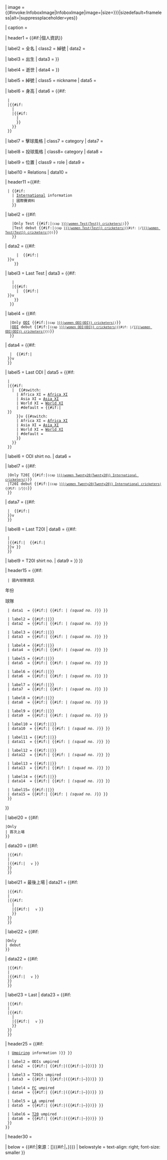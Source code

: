 {{infobox
| bodyclass = vcard
| bodystyle = width: 25em
| headerstyle = background-color: #b0c4de
| titlestyle = font-size: 125%

| titleclass = fn
| title = {{#if:{{{name|}}}|{{{name}}}|{{title without disambig|{{PAGENAME}}}}}}

| image = {{#invoke:InfoboxImage|InfoboxImage|image={{{image|}}}|size={{{image_size|{{{imagesize|}}}}}}|sizedefault=frameless|alt={{{alt|}}}|suppressplaceholder=yes}}

| caption = {{{caption|}}}

| header1 = {{#if:{{{fullname|}}}{{{birth_date|}}}{{{birth_place|}}}{{{death_date|}}}{{{death_place|}}}{{{nickname|}}}{{{height|}}}{{{heightft|}}}{{{heightm|}}}{{{batting|}}}{{{bowling|}}}{{{role|}}}{{{family|}}}|個人資訊}}

| label2 = 全名
| class2 = 綽號
| data2 = {{{fullname|}}}

| label3 = 出生
| data3 = {{br separated entries|1={{{birth_date|}}}|2={{#if:{{{birth_place|}}}|<span class="birthplace">{{{birth_place}}}</span>}}}}

| label4 = 逝世
| data4 = {{br separated entries|1={{{death_date|}}}|2={{#if:{{{death_place|}}}|<span class="deathplace">{{{death_place}}}</span>}}}}

| label5 = 綽號
| class5 = nickname
| data5  = {{{nickname|}}}

| label6 = 身高
| data6  = {{#if:{{{height|}}}
  |{{{height}}}
  |{{#if:{{{heightft|}}}
    |{{convert|{{{heightft}}}|ft|{{{heightinch|0}}}|in|abbr=on|sigfig=3}}
    |{{#if:{{{heightm|}}}
      |{{convert|{{{heightm}}}|m|abbr=on}}
      }}
    }}
  }}

| label7 = 擊球風格
| class7 = category
| data7 = {{{batting|}}}

| label8 = 投球風格
| class8= category
| data8 = {{{bowling|}}}

| label9 = 位置
| class9 = role
| data9 = {{{role|}}}

| label10 = Relations
| data10 = {{{family|}}}

| header11 ={{#if:{{{international|}}}
  | {{#if:{{{female|}}}
    | [[{{{country}}} women's cricket team|International]] information
    | 國際賽資料
    }} {{infobox|child=yes
| label1 = National side
| data1  = {{#if:{{{country|}}}{{{country2|}}}{{{country3|}}}
 |{{unbulleted list
 | 1 = {{infobox cricketer/national side|country={{{country|}}}|female={{{female|}}}}}
 | 2 = {{infobox cricketer/national side|country={{{country2|}}}|female={{{female|}}}}}
 | 3 = {{infobox cricketer/national side|country={{{country3|}}}|female={{{female|}}}}}
 }}}}

| label2 = {{#if:{{{onetest|}}}
    |Only Test {{#if:{{{testcap|}}}|<small>(cap&nbsp;[[List of {{{country}}} {{#if:{{{female|}}}|women Test|Test}} cricketers|{{{testcap}}}]])</small>}}
    |Test debut {{#if:{{{testcap|}}}|<small>(cap&nbsp;[[List of {{{country}}} {{#if:{{{female|}}}|women Test|Test}} cricketers|{{{testcap}}}]]{{#if:{{{testcap2|}}} |/[[List of {{{country2}}} {{#if:{{{female|}}}|women Test|Test}} cricketers|{{{testcap2}}}]]}})</small>}}
    }}
| data2  = {{#if:{{{testdebutagainst|}}}
      |{{{testdebutdate}}} {{{testdebutyear}}}&nbsp;{{#if:{{{country2|}}}|<br>{{{testdebutfor}}}&nbsp;}}v&nbsp;[[{{{testdebutagainst}}} cricket team|{{{testdebutagainst}}}]]
     }}

| label3 = Last Test
| data3 = {{#if:{{{onetest|}}}
    |<!-- nothing -->
    |{{#if:{{{lasttestagainst|}}}
      |{{{lasttestdate}}} {{{lasttestyear}}}&nbsp;{{#if:{{{country2|}}}|<br>{{{lasttestfor}}}&nbsp;}}v&nbsp;[[{{{lasttestagainst}}} cricket team|{{{lasttestagainst}}}]]
     }}
   }}

| label4 = {{#if:{{{oneodi|}}}
   |Only [[One Day International|ODI]] {{#if:{{{odicap|}}}|<small>(cap&nbsp;[[List of {{{country}}} {{#if:{{{female|}}}|women ODI|ODI}} cricketers|{{{odicap}}}]])</small>}}
   |[[One Day International|ODI]] debut {{#if:{{{odicap|}}}|<small>(cap&nbsp;[[List of {{{country}}} {{#if:{{{female|}}}|women ODI|ODI}} cricketers|{{{odicap}}}]]{{#if:{{{odicap2|}}} |/[[List of {{{country2}}} {{#if:{{{female|}}}|women ODI|ODI}} cricketers|{{{odicap2}}}]]}})</small>}}
   }}

| data4  = {{#if:{{{odidebutagainst|}}}
   |{{{odidebutdate}}} {{{odidebutyear}}}&nbsp;{{#if:{{{country2|}}}|<br>{{{odidebutfor}}}&nbsp;}}v&nbsp;[[{{{odidebutagainst}}} cricket team|{{{odidebutagainst}}}]]
  }}

| label5 = Last ODI
| data5  = {{#if:{{{oneodi|}}}
  |<!-- nothing -->
  |{{#if:{{{lastodiagainst|}}}
    |{{{lastodidate}}} {{{lastodiyear}}}&nbsp;{{#switch: {{{lastodifor}}}
      | Africa XI = [[List of African XI ODI cricketers|Africa XI]]&nbsp;
      | Asia XI = [[List of Asian XI ODI cricketers|Asia XI]]&nbsp;
      | World XI = [[List of World XI ODI cricketers|World XI]]&nbsp;
      | #default = {{#if:{{{country2|}}}|<br>{{{lastodifor}}}&nbsp;}}
      }}v&nbsp;{{#switch: {{{lastodiagainst}}}
      | Africa XI = [[List of African XI ODI cricketers|Africa XI]]
      | Asia XI = [[List of Asian XI ODI cricketers|Asia XI]]
      | World XI = [[List of World XI ODI cricketers|World XI]]&nbsp;
      | #default = [[{{{lastodiagainst}}} cricket team|{{{lastodiagainst}}}]]
      }}
    }}
  }}

| label6 = ODI shirt no.
| data6 = {{{odishirt|}}}

| label7 = {{#if:{{{oneT20I|}}}
  |Only T20I {{#if:{{{T20Icap|}}}|<small>(cap&nbsp;[[List of {{{country}}} {{#if:{{{female|}}}|women Twenty20|Twenty20}} International cricketers|{{{T20Icap}}}]])</small>}}
  |T20I debut {{#if:{{{T20Icap|}}}|<small>(cap&nbsp;[[List of {{{country}}} {{#if:{{{female|}}}|women Twenty20|Twenty20}} International cricketers|{{{T20Icap}}}]]{{#if:{{{T20Icap2|}}} |/[[List of {{{country2}}} women Twenty20 International cricketers|{{{T20Icap2}}}]]}})</small>}}
  }}
| data7 = {{#if:{{{T20Idebutagainst|}}}
  |{{{T20Idebutdate}}} {{{T20Idebutyear}}}&nbsp;{{#if:{{{country2|}}}|<br>{{{T20Idebutfor}}}&nbsp;}}v&nbsp;[[{{{T20Idebutagainst}}} cricket team|{{{T20Idebutagainst}}}]]
  }}

| label8 = Last T20I
| data8 = {{#if:{{{oneT20I|}}}
  |<!-- nothing -->
  |{{#if:{{{lastT20Iagainst|}}}|{{{lastT20Idate}}} {{{lastT20Iyear}}}&nbsp;{{#if:{{{country2|}}}|<br>{{{lastT20Ifor}}}&nbsp;}}v&nbsp;[[{{{lastT20Iagainst}}} cricket team|{{{lastT20Iagainst}}}]]}}
  }}

| label9 = T20I shirt no.
| data9 = {{{T20Ishirt|}}}
}}
}}

| header15 = {{#if:{{{club1|}}}
  | 國內球隊資訊
</th></tr><tr style="line-height: 9pt">
<th scope="col">年份</th><th scope="col">球隊{{infobox|child=yes
  | labelstyle = font-weight:normal; padding-right:3em
  
  | label1 = {{#if:{{{year1|}}}|{{{year1}}}|<nowiki />}}
  | data1  = {{#if:{{{club1|}}}|{{{club1}}} {{#if:{{{clubnumber1|}}} | ''(squad&nbsp;no.&nbsp;{{{clubnumber1}}})''}} }}

  | label2 = {{#if:{{{year2|}}}|{{{year2}}}|<nowiki />}}
  | data2  = {{#if:{{{club2|}}}|{{{club2}}} {{#if:{{{clubnumber2|}}} | ''(squad&nbsp;no.&nbsp;{{{clubnumber2}}})''}} }}

  | label3 = {{#if:{{{year3|}}}|{{{year3}}}|<nowiki />}}
  | data3  = {{#if:{{{club3|}}}|{{{club3}}} {{#if:{{{clubnumber3|}}} | ''(squad&nbsp;no.&nbsp;{{{clubnumber3}}})''}} }}

  | label4 = {{#if:{{{year4|}}}|{{{year4}}}|<nowiki />}}
  | data4  = {{#if:{{{club4|}}}|{{{club4}}} {{#if:{{{clubnumber4|}}} | ''(squad&nbsp;no.&nbsp;{{{clubnumber4}}})''}} }}

  | label5 = {{#if:{{{year5|}}}|{{{year5}}}|<nowiki />}}
  | data5  = {{#if:{{{club5|}}}|{{{club5}}} {{#if:{{{clubnumber5|}}} | ''(squad&nbsp;no.&nbsp;{{{clubnumber5}}})''}} }}

  | label6 = {{#if:{{{year6|}}}|{{{year6}}}|<nowiki />}}
  | data6  = {{#if:{{{club6|}}}|{{{club6}}} {{#if:{{{clubnumber6|}}} | ''(squad&nbsp;no.&nbsp;{{{clubnumber6}}})''}} }}

  | label7 = {{#if:{{{year7|}}}|{{{year7}}}|<nowiki />}}
  | data7  = {{#if:{{{club7|}}}|{{{club7}}} {{#if:{{{clubnumber7|}}} | ''(squad&nbsp;no.&nbsp;{{{clubnumber7}}})''}} }}

  | label8 = {{#if:{{{year8|}}}|{{{year8}}}|<nowiki />}}
  | data8  = {{#if:{{{club8|}}}|{{{club8}}} {{#if:{{{clubnumber8|}}} | ''(squad&nbsp;no.&nbsp;{{{clubnumber8}}})''}} }}

  | label9 = {{#if:{{{year9|}}}|{{{year9}}}|<nowiki />}}
  | data9  = {{#if:{{{club9|}}}|{{{club9}}} {{#if:{{{clubnumber9|}}} | ''(squad&nbsp;no.&nbsp;{{{clubnumber9}}})''}} }}

  | label10 = {{#if:{{{year10|}}}|{{{year10}}}|<nowiki />}}
  | data10  = {{#if:{{{club10|}}}|{{{club10}}} {{#if:{{{clubnumber10|}}} | ''(squad&nbsp;no.&nbsp;{{{clubnumber10}}})''}} }}

  | label11 = {{#if:{{{year11|}}}|{{{year11}}}|<nowiki />}}
  | data11  = {{#if:{{{club11|}}}|{{{club11}}} {{#if:{{{clubnumber11|}}} | ''(squad&nbsp;no.&nbsp;{{{clubnumber11}}})''}} }}

  | label12 = {{#if:{{{year12|}}}|{{{year12}}}|<nowiki />}}
  | data12  = {{#if:{{{club12|}}}|{{{club12}}} {{#if:{{{clubnumber12|}}} | ''(squad&nbsp;no.&nbsp;{{{clubnumber12}}})''}} }}

  | label13 = {{#if:{{{year13|}}}|{{{year13}}}|<nowiki />}}
  | data13  = {{#if:{{{club13|}}}|{{{club13}}} {{#if:{{{clubnumber13|}}} | ''(squad&nbsp;no.&nbsp;{{{clubnumber13}}})''}} }}

  | label14 = {{#if:{{{year14|}}}|{{{year14}}}|<nowiki />}}
  | data14  = {{#if:{{{club14|}}}|{{{club14}}} {{#if:{{{clubnumber14|}}} | ''(squad&nbsp;no.&nbsp;{{{clubnumber14}}})''}} }}

  | label15= {{#if:{{{year15|}}}|{{{year15}}}|<nowiki />}}
  | data15 = {{#if:{{{club15|}}}|{{{club15}}} {{#if:{{{clubnumber15|}}} | ''(squad&nbsp;no.&nbsp;{{{clubnumber15}}})''}} }}
  }}
}}

| label20 = {{#if:{{{onetype1|}}}
 |Only {{{type1}}}
 |{{{type1}}} 首次上場
 }}
| data20 = {{#if:{{{club1|}}}
  |{{#if:{{{international|}}}
  |<!-- nothing -->
  |{{#if:{{{debutagainst1|}}}|<small>{{{debutdate1}}} {{{debutyear1}}} {{{debutfor1}}}&nbsp;v&nbsp;{{{debutagainst1}}}</small>}}
  }}
  }}

| label21 = 最後上場 {{{type1}}}
| data21 = {{#if:{{{club1|}}}
  |{{#if:{{{international|}}}
  |<!-- nothing -->
  |{{#if:{{{onetype1|}}}
    |<!-- nothing -->
    |{{#if:{{{lastagainst1|}}}|<small>{{{lastdate1}}} {{{lastyear1}}} {{{lastfor1}}}&nbsp;v&nbsp;{{{lastagainst1}}}</small>}}
    }}
  }}
  }}

| label22 = {{#if:{{{onetype2|}}}
 |Only {{{type2}}}
 |{{{type2}}} debut
 }}
| data22 = {{#if:{{{club1|}}}
  |{{#if:{{{international|}}}
  |<!-- nothing -->
  |{{#if:{{{debutagainst2|}}}|<small>{{{debutdate2}}} {{{debutyear2}}} {{{debutfor2}}}&nbsp;v&nbsp;{{{debutagainst2}}}</small>}}
  }}
  }}

| label23 = Last {{{type2}}}
| data23 = {{#if:{{{club1|}}}
  |{{#if:{{{international|}}}
  |<!-- nothing -->
  |{{#if:{{{onetype2|}}}
    |<!-- nothing -->
    |{{#if:{{{lastagainst2|}}}|<small>{{{lastdate2}}} {{{lastyear2}}} {{{lastfor2}}}&nbsp;v&nbsp;{{{lastagainst2}}}</small>}}
    }}
  }}
  }}

| header25 = {{#if:{{{umpire|}}}
  | [[Umpire (cricket)|Umpiring]] information {{infobox|child=yes

  | label1 = Tests&nbsp;umpired
  | data1  = {{#if:{{{testsumpired|}}}|{{{testsumpired}}} {{#if:{{{umptestdebutyr|}}}|({{{umptestdebutyr}}}{{#if:{{{umptestlastyr|}}}|–{{{umptestlastyr}}}}})}} }}

  | label2 = ODIs&nbsp;umpired
  | data2  = {{#if:{{{odisumpired|}}}|{{{odisumpired}}} {{#if:{{{umpodidebutyr|}}}|({{{umpodidebutyr}}}{{#if:{{{umpodilastyr|}}}|–{{{umpodilastyr}}}}})}} }}

  | label3 = T20Is&nbsp;umpired
  | data3  = {{#if:{{{twenty20sumpired|}}}|{{{twenty20sumpired}}} {{#if:{{{umptwenty20debutyr|}}}|({{{umptwenty20debutyr}}}{{#if:{{{umptwenty20lastyr|}}}|–{{{umptwenty20lastyr}}}}})}} }}

  | label4 = [[一級板球賽|FC]]&nbsp;umpired
  | data4  = {{#if:{{{fcumpired|}}}|{{{fcumpired}}} {{#if:{{{umpfcdebutyr|}}}|({{{umpfcdebutyr}}}{{#if:{{{umpfclastyr|}}}|–{{{umpfclastyr}}}}})}} }}

  | label5 = [[List A cricket|LA]]&nbsp;umpired
  | data5  = {{#if:{{{listaumpired|}}}|{{{listaumpired}}} {{#if:{{{umplistadebutyr|}}}|({{{umplistadebutyr}}}{{#if:{{{umplistalastyr|}}}|–{{{umplistalastyr}}}}})}} }}

  | label6 = [[二十20|T20]]&nbsp;umpired
  | data6  = {{#if:{{{t20umpired|}}}|{{{t20umpired}}} {{#if:{{{umpt20debutyr|}}}|({{{umpt20debutyr}}}{{#if:{{{umpt20lastyr|}}}|–{{{umpt20lastyr}}}}})}} }}
  }}
 }}

| header30 = {{infobox cricketer/career
  | columns = {{{columns|}}}
  | column1 = {{{column1}}}
  | column2 = {{{column2}}}
  | column3 = {{{column3}}}
  | column4 = {{{column4}}}

  | matches1 = {{{matches1}}}
  | matches2 = {{{matches2}}}
  | matches3 = {{{matches3}}}
  | matches4 = {{{matches4}}}

  | runs1 = {{{runs1}}}
  | runs2 = {{{runs2}}}
  | runs3 = {{{runs3}}}
  | runs4 = {{{runs4}}}

  | bat avg1 = {{{bat avg1}}}
  | bat avg2 = {{{bat avg2}}}
  | bat avg3 = {{{bat avg3}}}
  | bat avg4 = {{{bat avg4}}}

  | 100s/50s1 = {{{100s/50s1}}}
  | 100s/50s2 = {{{100s/50s2}}}
  | 100s/50s3 = {{{100s/50s3}}}
  | 100s/50s4 = {{{100s/50s4}}}

  | top score1 = {{{top score1}}}
  | top score2 = {{{top score2}}}
  | top score3 = {{{top score3}}}
  | top score4 = {{{top score4}}}

  | hidedeliveries = {{{hidedeliveries}}}

  | deliveries1 = {{{deliveries1}}}
  | deliveries2 = {{{deliveries2}}}
  | deliveries3 = {{{deliveries3}}}
  | deliveries4 = {{{deliveries4}}}

  | wickets1 = {{{wickets1}}}
  | wickets2 = {{{wickets2}}}
  | wickets3 = {{{wickets3}}}
  | wickets4 = {{{wickets4}}}

  | bowl avg1 = {{{bowl avg1}}}
  | bowl avg2 = {{{bowl avg2}}}
  | bowl avg3 = {{{bowl avg3}}}
  | bowl avg4 = {{{bowl avg4}}}

  | fivefor1 = {{{fivefor1}}}
  | fivefor2 = {{{fivefor2}}}
  | fivefor3 = {{{fivefor3}}}
  | fivefor4 = {{{fivefor4}}}

  | tenfor1 = {{{tenfor1}}}
  | tenfor2 = {{{tenfor2}}}
  | tenfor3 = {{{tenfor3}}}
  | tenfor4 = {{{tenfor4}}}

  | best bowling1 = {{{best bowling1}}}
  | best bowling2 = {{{best bowling2}}}
  | best bowling3 = {{{best bowling3}}}
  | best bowling4 = {{{best bowling4}}}

  | catches/stumpings1 = {{{catches/stumpings1}}}
  | catches/stumpings2 = {{{catches/stumpings2}}}
  | catches/stumpings3 = {{{catches/stumpings3}}}
  | catches/stumpings4 = {{{catches/stumpings4}}}
  }}

| below = {{#if:{{{source|}}}|來源：[{{{source}}}]{{#if:{{{year|}}}{{{date|}}}|，{{{year|}}}{{{date|}}}}}}}
| belowstyle = text-align: right; font-size: smaller
}}<noinclude>{{documentation}}<!-- Add categories to the /doc subpage, not here! --></noinclude>